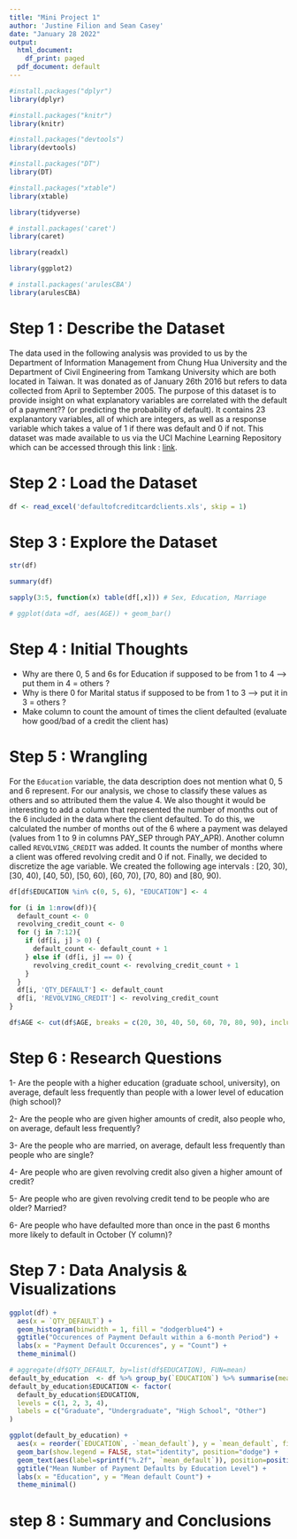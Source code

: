 ```yaml
---
title: "Mini Project 1"
author: 'Justine Filion and Sean Casey'
date: "January 28 2022"
output:
  html_document:
    df_print: paged
  pdf_document: default
---
```


```r
#install.packages("dplyr")
library(dplyr)

#install.packages("knitr")
library(knitr)

#install.packages("devtools")
library(devtools)

#install.packages("DT")
library(DT)

#install.packages("xtable")
library(xtable)

library(tidyverse)

# install.packages('caret')
library(caret)

library(readxl)

library(ggplot2)

# install.packages('arulesCBA')
library(arulesCBA)
```

# Step 1 : Describe the Dataset

The data used in the following analysis was provided to us by the Department of Information Management from Chung Hua University and the Department of Civil Engineering from Tamkang University which are both located in Taiwan. It was donated as of January 26th 2016 but refers to data collected from April to September 2005. The purpose of this dataset is to provide insight on what explanatory variables are correlated with the default of a payment?? (or predicting the probability of default). It contains 23 explanantory variables, all of which are integers, as well as a response variable which takes a value of 1 if there was default and 0 if not. This dataset was made available to us via the UCI Machine Learning Repository which can be accessed through this link : [link](https://archive.ics.uci.edu/ml/machine-learning-databases/00350/). 

# Step 2 : Load the Dataset

```r
df <- read_excel('defaultofcreditcardclients.xls', skip = 1)
```

# Step 3 : Explore the Dataset

```r
str(df)

summary(df)

sapply(3:5, function(x) table(df[,x])) # Sex, Education, Marriage

# ggplot(data =df, aes(AGE)) + geom_bar()
```
# Step 4 : Initial Thoughts

* Why are there 0, 5 and 6s for Education if supposed to be from 1 to 4 --> put them in 4 = others ?
* Why is there 0 for Marital status if supposed to be from 1 to 3 --> put it in 3 = others ?
* Make column to count the amount of times the client defaulted (evaluate how good/bad of a credit the client has)

# Step 5 : Wrangling

For the `Education` variable, the data description does not mention what 0, 5 and 6 represent. For our analysis, we chose to classify these values as others and so attributed them the value 4. We also thought it would be interesting to add a column that represented the number of months out of the 6 included in the data where the client defaulted. To do this, we calculated the number of months out of the 6 where a payment was delayed (values from 1 to 9 in columns PAY_SEP through PAY_APR). Another column called `REVOLVING_CREDIT` was added. It counts the number of months where a client was offered revolving credit and 0 if not. Finally, we decided to discretize the age variable. We created the following age intervals :  [20, 30), [30, 40), [40, 50), [50, 60), [60, 70), [70, 80) and [80, 90).


```r
df[df$EDUCATION %in% c(0, 5, 6), "EDUCATION"] <- 4

for (i in 1:nrow(df)){
  default_count <- 0
  revolving_credit_count <- 0
  for (j in 7:12){
    if (df[i, j] > 0) {
      default_count <- default_count + 1
    } else if (df[i, j] == 0) {
      revolving_credit_count <- revolving_credit_count + 1
    }
  }
  df[i, 'QTY_DEFAULT'] <- default_count
  df[i, 'REVOLVING_CREDIT'] <- revolving_credit_count
}

df$AGE <- cut(df$AGE, breaks = c(20, 30, 40, 50, 60, 70, 80, 90), include.lowest = TRUE)

```


# Step 6 : Research Questions

1- Are the people with a higher education (graduate school, university), on average, default less frequently than people with a lower level of education (high school)?

2- Are the people who are given higher amounts of credit, also people who, on average, default less frequently?

3- Are the people who are married, on average, default less frequently than people who are single? 

4- Are people who are given revolving credit also given a higher amount of credit?

5- Are people who are given revolving credit tend to be people who are older? Married? 

6- Are people who have defaulted more than once in the past 6 months more likely to default in October (Y column)?
 

# Step 7 : Data Analysis & Visualizations
```r
ggplot(df) +
  aes(x = `QTY_DEFAULT`) +
  geom_histogram(binwidth = 1, fill = "dodgerblue4") +
  ggtitle("Occurences of Payment Default within a 6-month Period") +
  labs(x = "Payment Default Occurences", y = "Count") +
  theme_minimal()
```

```r
# aggregate(df$QTY_DEFAULT, by=list(df$EDUCATION), FUN=mean)
default_by_education  <- df %>% group_by(`EDUCATION`) %>% summarise(mean_default = mean(`QTY_DEFAULT`))
default_by_education$EDUCATION <- factor(
  default_by_education$EDUCATION, 
  levels = c(1, 2, 3, 4),
  labels = c("Graduate", "Undergraduate", "High School", "Other")
)

ggplot(default_by_education) +
  aes(x = reorder(`EDUCATION`, -`mean_default`), y = `mean_default`, fill = `EDUCATION`) +
  geom_bar(show.legend = FALSE, stat="identity", position="dodge") +
  geom_text(aes(label=sprintf("%.2f", `mean_default`)), position=position_dodge(width = 0.2), vjust=-0.5) +
  ggtitle("Mean Number of Payment Defaults by Education Level") +
  labs(x = "Education", y = "Mean default Count") +
  theme_minimal()
```

# step 8 : Summary and Conclusions



















